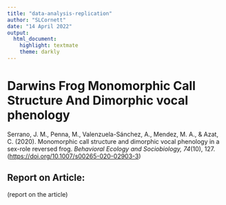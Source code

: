 ```yaml
---
title: "data-analysis-replication"
author: "SLCornett"
date: "14 April 2022"
output: 
  html_document: 
    highlight: textmate
    theme: darkly
---
```

# Darwins Frog Monomorphic Call Structure And Dimorphic vocal phenology
Serrano, J. M., Penna, M., Valenzuela-Sánchez, A., Mendez, M. A., & Azat, C. (2020). Monomorphic call structure and dimorphic vocal phenology in a sex-role reversed frog. _Behavioral Ecology and Sociobiology, 74_(10), 127. (<https://doi.org/10.1007/s00265-020-02903-3>)

## Report on Article:\
(report on the article)


